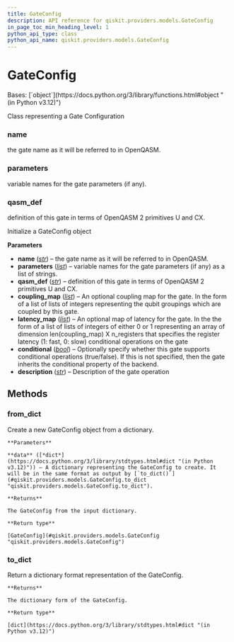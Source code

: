 ```yaml
---
title: GateConfig
description: API reference for qiskit.providers.models.GateConfig
in_page_toc_min_heading_level: 1
python_api_type: class
python_api_name: qiskit.providers.models.GateConfig
---
```


# GateConfig

<Class id="qiskit.providers.models.GateConfig" isDedicatedPage={true} github="https://github.com/qiskit/qiskit/tree/stable/0.45/qiskit/providers/models/backendconfiguration.py" signature="qiskit.providers.models.GateConfig(name, parameters, qasm_def, coupling_map=None, latency_map=None, conditional=None, description=None)">
  Bases: [`object`](https://docs.python.org/3/library/functions.html#object "(in Python v3.12)")

  Class representing a Gate Configuration

  ### name

  <Attribute id="qiskit.providers.models.GateConfig.name" name="name">
    the gate name as it will be referred to in OpenQASM.
  </Attribute>

  ### parameters

  <Attribute id="qiskit.providers.models.GateConfig.parameters" name="parameters">
    variable names for the gate parameters (if any).
  </Attribute>

  ### qasm\_def

  <Attribute id="qiskit.providers.models.GateConfig.qasm_def" name="qasm_def">
    definition of this gate in terms of OpenQASM 2 primitives U and CX.
  </Attribute>

  Initialize a GateConfig object

  **Parameters**

  *   **name** ([*str*](https://docs.python.org/3/library/stdtypes.html#str "(in Python v3.12)")) – the gate name as it will be referred to in OpenQASM.
  *   **parameters** ([*list*](https://docs.python.org/3/library/stdtypes.html#list "(in Python v3.12)")) – variable names for the gate parameters (if any) as a list of strings.
  *   **qasm\_def** ([*str*](https://docs.python.org/3/library/stdtypes.html#str "(in Python v3.12)")) – definition of this gate in terms of OpenQASM 2 primitives U and CX.
  *   **coupling\_map** ([*list*](https://docs.python.org/3/library/stdtypes.html#list "(in Python v3.12)")) – An optional coupling map for the gate. In the form of a list of lists of integers representing the qubit groupings which are coupled by this gate.
  *   **latency\_map** ([*list*](https://docs.python.org/3/library/stdtypes.html#list "(in Python v3.12)")) – An optional map of latency for the gate. In the the form of a list of lists of integers of either 0 or 1 representing an array of dimension len(coupling\_map) X n\_registers that specifies the register latency (1: fast, 0: slow) conditional operations on the gate
  *   **conditional** ([*bool*](https://docs.python.org/3/library/functions.html#bool "(in Python v3.12)")) – Optionally specify whether this gate supports conditional operations (true/false). If this is not specified, then the gate inherits the conditional property of the backend.
  *   **description** ([*str*](https://docs.python.org/3/library/stdtypes.html#str "(in Python v3.12)")) – Description of the gate operation

  ## Methods

  ### from\_dict

  <Function id="qiskit.providers.models.GateConfig.from_dict" name="from_dict" signature="classmethod from_dict(data)">
    Create a new GateConfig object from a dictionary.

    **Parameters**

    **data** ([*dict*](https://docs.python.org/3/library/stdtypes.html#dict "(in Python v3.12)")) – A dictionary representing the GateConfig to create. It will be in the same format as output by [`to_dict()`](#qiskit.providers.models.GateConfig.to_dict "qiskit.providers.models.GateConfig.to_dict").

    **Returns**

    The GateConfig from the input dictionary.

    **Return type**

    [GateConfig](#qiskit.providers.models.GateConfig "qiskit.providers.models.GateConfig")
  </Function>

  ### to\_dict

  <Function id="qiskit.providers.models.GateConfig.to_dict" name="to_dict" signature="to_dict()">
    Return a dictionary format representation of the GateConfig.

    **Returns**

    The dictionary form of the GateConfig.

    **Return type**

    [dict](https://docs.python.org/3/library/stdtypes.html#dict "(in Python v3.12)")
  </Function>
</Class>


